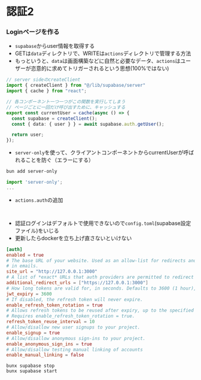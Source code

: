 # 認証2


### Loginページを作る
- `supabase`からuser情報を取得する
- GETは`data`ディレクトリで、WRITEは`actions`ディレクトリで管理する方法
- もっというと、`data`は画面構築などに自然と必要なデータ、`actions`はユーザーが恣意的に求めてトリガーされるという思想(100%ではない)

```ts filename="app/data/auth.ts"
// server sideのcreateClient
import { createClient } from "@/lib/supabase/server"
import { cache } from "react";

// 各コンポーネント一つ一つがこの関数を実行してしまう
// ページごとに一回だけ呼び出すために、キャッシュする
export const currentUser = cache(async () => {
  const supabase = createClient();
  const { data: { user } } = await supabase.auth.getUser();

  return user;
});
```
- `server-only`を使って、クライアントコンポーネントからcurrentUserが呼ばれることを防ぐ（エラーにする）
```sh
bun add server-only
```
```ts {1} filename="app/data/auth.ts"
import 'server-only';
...
```

- `actions.auth`の追加
```tsx filename="app/actions/auth.ts"


```
- 認証ログインはデフォルトで使用できないので`config.toml`(supabase設定ファイル)をいじる
- 更新したらdockerを立ち上げ直さないといけない

```toml filename="config.toml"
[auth]
enabled = true
# The base URL of your website. Used as an allow-list for redirects and for constructing URLs used
# in emails.
site_url = "http://127.0.0.1:3000"
# A list of *exact* URLs that auth providers are permitted to redirect to post authentication.
additional_redirect_urls = ["https://127.0.0.1:3000"]
# How long tokens are valid for, in seconds. Defaults to 3600 (1 hour), maximum 604,800 (1 week).
jwt_expiry = 3600
# If disabled, the refresh token will never expire.
enable_refresh_token_rotation = true
# Allows refresh tokens to be reused after expiry, up to the specified interval in seconds.
# Requires enable_refresh_token_rotation = true.
refresh_token_reuse_interval = 10
# Allow/disallow new user signups to your project.
enable_signup = true
# Allow/disallow anonymous sign-ins to your project.
enable_anonymous_sign_ins = true
# Allow/disallow testing manual linking of accounts
enable_manual_linking = false
```

```
bunx supabase stop
bunx supabase start
```
